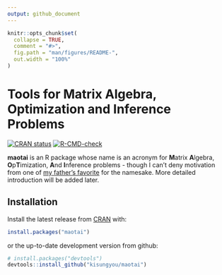 ```yaml
---
output: github_document
---
```


<!-- README.md is generated from README.Rmd. Please edit that file -->

```r
knitr::opts_chunk$set(
  collapse = TRUE,
  comment = "#>",
  fig.path = "man/figures/README-",
  out.width = "100%"
)
```
# Tools for Matrix Algebra, Optimization and Inference Problems

<!-- badges: start -->
[![CRAN status](https://www.r-pkg.org/badges/version/maotai)](https://CRAN.R-project.org/package=maotai)
[![R-CMD-check](https://github.com/kisungyou/maotai/workflows/R-CMD-check/badge.svg)](https://github.com/kisungyou/maotai/actions)
<!-- badges: end -->


**maotai** is an R package whose name is an acronym for **M**atrix **A**lgebra, **O**p**T**imization, **A**nd **I**nference problems - though I can't deny motivation from one of [my father's favorite](https://en.wikipedia.org/wiki/Maotai) for the namesake. More detailed introduction will be added later.

## Installation

Install the latest release from [CRAN](https://CRAN.R-project.org/package=maotai) with:
```r
install.packages("maotai")
```
or the up-to-date development version from github:
```r
# install.packages("devtools")
devtools::install_github("kisungyou/maotai")
```
